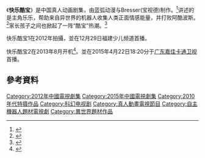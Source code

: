 《'''快乐酷宝'''》是中国真人动画剧集，由蓝弧动漫与Bresser(宝视德)制作。<ref>{{Cite news|url=http://www.pcbaby.com.cn/home/117/1178801.html|title=快乐酷宝：打开科学王国的大门|language=zh-cn|publisher=太平洋亲子网|author=佚名|date=2013-02-25|accessdate=2015-04-27|archive-date=2016-03-04|archive-url=https://web.archive.org/web/20160304121150/http://www.pcbaby.com.cn/home/117/1178801.html|dead-url=no}}</ref>讲述的是主角乐乐，帮助来自异世界的机器人收集人类正面情感能量，并打败阿酷波斯。<ref>{{Cite news|url=http://www.pcbaby.com.cn/home/117/1172506.html|title=Bresser携手蓝弧，《快乐酷宝》掀科幻热潮|language=zh-cn|publisher=太平洋亲子网|author=佚名|date=2013-01-18|accessdate=2015-04-27|archive-date=2019-12-07|archive-url=https://web.archive.org/web/20191207104728/https://www.pcbaby.com.cn/home/117/1172506.html|dead-url=no}}</ref>家长孩子之间也掀起了一阵“酷宝”热潮。<ref>{{Cite news|url=http://elec.it168.com/a2013/0305/1458/000001458900.shtml|title=快乐酷宝 掀起光学科技热潮|language=zh-cn|publisher=数字家电专区|author=鮑剑|date=2013-03-12|accessdate=2015-04-27}}{{Dead link|date=2018年10月 |bot=InternetArchiveBot |fix-attempted=yes }}</ref>

快乐酷宝1在2012年拍攝，並在12月29日福建少儿频道首播。

快乐酷宝2在2013年8月开机<ref>{{Cite news|url=http://news.ifeng.com/gundong/detail_2013_08/09/28441913_0.shtml|title=《快乐酷宝Ⅱ》开机|language=zh-cn|publisher=数凤凰网|date=2013-08-09|accessdate=2015-05-02|archive-date=2019-09-29|archive-url=https://web.archive.org/web/20190929022356/http://news.ifeng.com/gundong/detail_2013_08/09/28441913_0.shtml}}</ref>。並在2015年4月22日18:20分于[[广东广播电视台嘉佳卡通频道|广东嘉佳卡通卫视]]首播。
==參考資料==
{{Reflist}}{{蓝弧文化}}
{{DEFAULTSORT:K}}
[[Category:2012年中國電視劇集|Category:2012年中國電視劇集]]
[[Category:2015年中國電視劇集|Category:2015年中國電視劇集]]
[[Category:2010年代特摄作品|Category:2010年代特摄作品]]
[[Category:科幻电视剧|Category:科幻电视剧]]
[[Category:真人動畫電視節目|Category:真人動畫電視節目]]
[[Category:自主機器人題材電視劇|Category:自主機器人題材電視劇]]
[[Category:異世界題材作品|Category:異世界題材作品]]